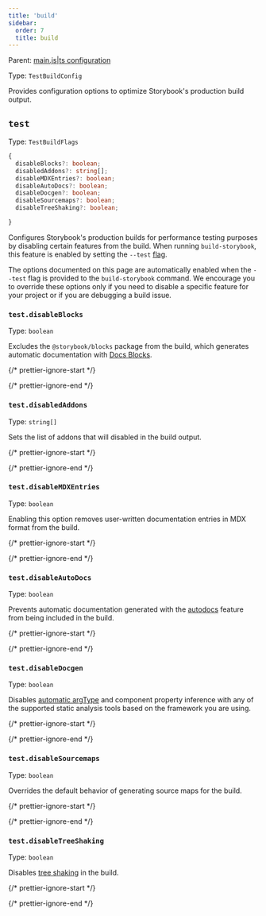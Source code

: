 ```yaml
---
title: 'build'
sidebar:
  order: 7
  title: build
---
```


Parent: [main.js|ts configuration](./main-config.mdx)

Type: `TestBuildConfig`

Provides configuration options to optimize Storybook's production build output.

## `test`

Type: `TestBuildFlags`

```ts
{
  disableBlocks?: boolean;
  disabledAddons?: string[];
  disableMDXEntries?: boolean;
  disableAutoDocs?: boolean;
  disableDocgen?: boolean;
  disableSourcemaps?: boolean;
  disableTreeShaking?: boolean;

}
```

Configures Storybook's production builds for performance testing purposes by disabling certain features from the build. When running `build-storybook`, this feature is enabled by setting the `--test` [flag](../cli-options.mdx#build).

<Callout variant="info" icon="💡">

  The options documented on this page are automatically enabled when the `--test` flag is provided to the `build-storybook` command. We encourage you to override these options only if you need to disable a specific feature for your project or if you are debugging a build issue.
  
</Callout>

### `test.disableBlocks`

Type: `boolean`

Excludes the `@storybook/blocks` package from the build, which generates automatic documentation with [Docs Blocks](../../writing-docs/doc-blocks.mdx).

{/* prettier-ignore-start */}

<CodeSnippets path="main-config-test-disable-blocks.md" />

{/* prettier-ignore-end */}

### `test.disabledAddons`

Type: `string[]`

Sets the list of addons that will disabled in the build output.

{/* prettier-ignore-start */}

<CodeSnippets path="main-config-test-disable-disableaddons.md" />

{/* prettier-ignore-end */}

### `test.disableMDXEntries`

Type: `boolean`

Enabling this option removes user-written documentation entries in MDX format from the build.

{/* prettier-ignore-start */}

<CodeSnippets path="main-config-test-disable-mdx.md" />

{/* prettier-ignore-end */}

### `test.disableAutoDocs`

Type: `boolean`

Prevents automatic documentation generated with the [autodocs](../../writing-docs/autodocs.mdx) feature from being included in the build.

{/* prettier-ignore-start */}

<CodeSnippets path="main-config-test-disable-autodocs.md" />

{/* prettier-ignore-end */}

### `test.disableDocgen`

Type: `boolean`

Disables [automatic argType](../arg-types.mdx#automatic-argtype-inference) and component property inference with any of the supported static analysis tools based on the framework you are using.

{/* prettier-ignore-start */}

<CodeSnippets path="main-config-test-disable-docgen.md" />

{/* prettier-ignore-end */}

### `test.disableSourcemaps`

Type: `boolean`

Overrides the default behavior of generating source maps for the build.

{/* prettier-ignore-start */}

<CodeSnippets path="main-config-test-disable-sourcemaps.md" />

{/* prettier-ignore-end */}

### `test.disableTreeShaking`

Type: `boolean`

Disables [tree shaking](https://developer.mozilla.org/en-US/docs/Glossary/Tree_shaking) in the build.

{/* prettier-ignore-start */}

<CodeSnippets path="main-config-test-disable-treeshaking.md" />

{/* prettier-ignore-end */}
